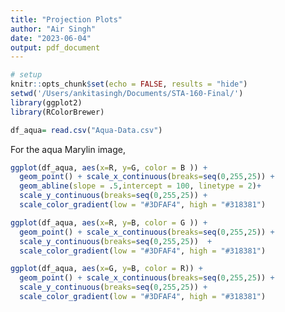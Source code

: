 ```yaml
---
title: "Projection Plots"
author: "Air Singh"
date: "2023-06-04"
output: pdf_document
---
```


```r
# setup
knitr::opts_chunk$set(echo = FALSE, results = "hide")
setwd('/Users/ankitasingh/Documents/STA-160-Final/')
library(ggplot2)
library(RColorBrewer)

```



```r
df_aqua= read.csv("Aqua-Data.csv")
```

For the aqua Marylin image,

```r
ggplot(df_aqua, aes(x=R, y=G, color = B )) +
  geom_point() + scale_x_continuous(breaks=seq(0,255,25)) +
  geom_abline(slope = .5,intercept = 100, linetype = 2)+
  scale_y_continuous(breaks=seq(0,255,25)) +
  scale_color_gradient(low = "#3DFAF4", high = "#318381")
```





```r
ggplot(df_aqua, aes(x=R, y=B, color = G )) +
  geom_point() + scale_x_continuous(breaks=seq(0,255,25)) +
  scale_y_continuous(breaks=seq(0,255,25))  +
  scale_color_gradient(low = "#3DFAF4", high = "#318381")
```



```r
ggplot(df_aqua, aes(x=G, y=B, color = R)) +
  geom_point() + scale_x_continuous(breaks=seq(0,255,25)) +
  scale_y_continuous(breaks=seq(0,255,25)) +
  scale_color_gradient(low = "#3DFAF4", high = "#318381")
```


























